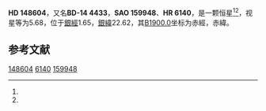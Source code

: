 {{Starbox begin
| name = HD 148604
}}
{{Starbox observe
| epoch = [[J2000.0|J2000.0]]
| constell = {{星座名待查}}<ref name=SIMBAD>{{cite web
 | url=http://simbad.u-strasbg.fr/simbad/sim-id?Ident=HR+6140
 | title=Pulsating variable Star
 | publisher=Centre de Données astronomiques de Strasbourg
 | work=SIMBAD
 | accessdate=2012-07-13
 | archive-date=2016-03-18
 | archive-url=https://web.archive.org/web/20160318011755/http://simbad.u-strasbg.fr/simbad/sim-id?Ident=HR+6140
 | dead-url=no
 }}</ref><ref name=DATA>{{cite web
 | url=http://vizier.u-strasbg.fr/viz-bin/VizieR-5?-out.add=.&-source=5050&-corr=PK=HR&-out.max=9999&HR=6140
 | title=VizieR Detailed Page
 | accessdate=2012-07-13
 | archive-url=https://web.archive.org/web/20160305065758/http://vizier.u-strasbg.fr/viz-bin/VizieR-5?-out.add=.&-source=5050&-corr=PK=HR&-out.max=9999&HR=6140
 | archive-date=2016-03-05
 | dead-url=yes
 }}</ref>
| 星官 = 
| ra = {{RA|16|29|46.9}}<ref name=SIMBAD /><ref name=DATA />
| dec = {{DEC|-14|33|3}}<ref name=SIMBAD /><ref name=DATA />
| appmag_v = 5.68<ref name=SIMBAD /><ref name=DATA />
}}
{{Starbox character
| class = G2-6III<ref name=SIMBAD /><ref name=DATA />
| b-v = 0.82<ref name=SIMBAD /><ref name=DATA />
| u-b = <ref name=SIMBAD /><ref name=DATA />
| r-i = <ref name=SIMBAD /><ref name=DATA />
| variable = 
}}
{{Starbox astrometry
| radial_v = 
| prop_mo_ra = -31
| parallax = 
| p_error = 
}}
{{Starbox catalog
| names =BD-14 4433，[[SAO星表|SAO]] 159948，[[HD星表|HD]] 148604，[[HR星表|HR]] 6140}}
{{Starbox reference |Simbad=HR+6140}}
{{Starbox end}}

'''HD 148604'''，又名'''BD-14 4433'''，'''SAO 159948'''、'''HR 6140'''，是一颗恒星<ref name=SIMBAD /><ref name=DATA />，视星等为5.68，位于[[銀道座標系|銀經]]1.65，[[銀道座標系|銀緯]]22.62，其[[B1900.0|B1900.0]]坐标为赤經{{RA|16|24|7.7}}，赤緯{{DEC|-14|22.62|53}}。

== 参考文献 ==
{{reflist}}

{{star-stub}}

[[Category:HD和HDE天體|148604]]
[[Category:HR天體|6140]]
[[Category:SAO天體|159948]]